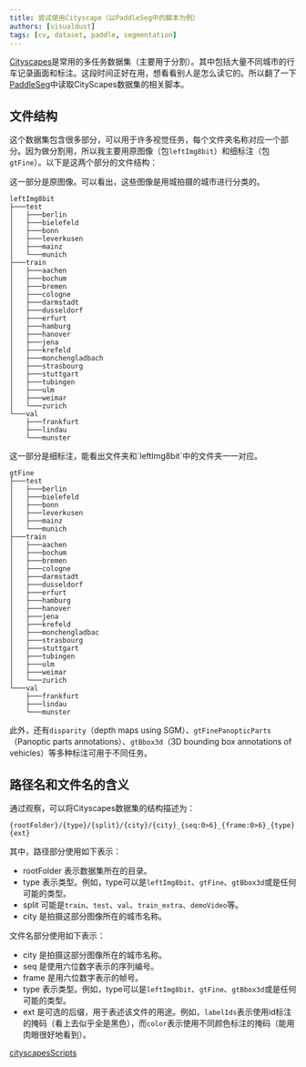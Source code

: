 ```yaml
---
title: 尝试使用Cityscape（以PaddleSeg中的脚本为例）
authors: [visualdust]
tags: [cv, dataset, paddle, segmentation]
---
```



[Cityscapes](https://www.cityscapes-dataset.com/)是常用的多任务数据集（主要用于分割）。其中包括大量不同城市的行车记录画面和标注。这段时间正好在用，想看看别人是怎么读它的。所以翻了一下[PaddleSeg](https://github.com/PaddlePaddle/PaddleSeg)中读取CityScapes数据集的相关脚本。  

## 文件结构

这个数据集包含很多部分，可以用于许多视觉任务，每个文件夹名称对应一个部分。因为做分割用，所以我主要用原图像（包`leftImg8bit`）和细标注（包`gtFine`）。以下是这两个部分的文件结构：

<!--truncate-->

<Tabs groupId="Cityscapes-type">
  <TabItem value="原图像（leftImg8bit）" default>
  这一部分是原图像。可以看出，这些图像是用城拍摄的城市进行分类的。

  ```
  leftImg8bit
  ├───test
  │   ├───berlin
  │   ├───bielefeld
  │   ├───bonn
  │   ├───leverkusen
  │   ├───mainz
  │   └───munich
  ├───train
  │   ├───aachen
  │   ├───bochum
  │   ├───bremen
  │   ├───cologne
  │   ├───darmstadt
  │   ├───dusseldorf
  │   ├───erfurt
  │   ├───hamburg
  │   ├───hanover
  │   ├───jena
  │   ├───krefeld
  │   ├───monchengladbach
  │   ├───strasbourg
  │   ├───stuttgart
  │   ├───tubingen
  │   ├───ulm
  │   ├───weimar
  │   └───zurich
  └───val
      ├───frankfurt
      ├───lindau
      └───munster
  ```
  
  </TabItem>
  <TabItem value="细标注（gtFine）">
  这一部分是细标注，能看出文件夹和`leftImg8bit`中的文件夹一一对应。

  ```text
  gtFine
  ├───test
  │   ├───berlin
  │   ├───bielefeld
  │   ├───bonn
  │   ├───leverkusen
  │   ├───mainz
  │   └───munich
  ├───train
  │   ├───aachen
  │   ├───bochum
  │   ├───bremen
  │   ├───cologne
  │   ├───darmstadt
  │   ├───dusseldorf
  │   ├───erfurt
  │   ├───hamburg
  │   ├───hanover
  │   ├───jena
  │   ├───krefeld
  │   ├───monchengladbac
  │   ├───strasbourg
  │   ├───stuttgart
  │   ├───tubingen
  │   ├───ulm
  │   ├───weimar
  │   └───zurich
  └───val
      ├───frankfurt
      ├───lindau
      └───munster
  ```

  </TabItem>
</Tabs>

此外，还有`disparity`（depth maps using SGM）、`gtFinePanopticParts`（Panoptic parts annotations）、`gtBbox3d`（3D bounding box annotations of vehicles）等多种标注可用于不同任务。

## 路径名和文件名的含义

通过观察，可以将Cityscapes数据集的结构描述为：

```
{rootFolder}/{type}/{split}/{city}/{city}_{seq:0>6}_{frame:0>6}_{type}{ext}
```

其中，路径部分使用如下表示：

- rootFolder 表示数据集所在的目录。
- type 表示类型。例如，type可以是`leftImg8bit`、`gtFine`、`gtBbox3d`或是任何可能的类型。
- split 可能是`train`、`test`、`val`、`train_extra`、`demoVideo`等。
- city 是拍摄这部分图像所在的城市名称。

文件名部分使用如下表示：

- city 是拍摄这部分图像所在的城市名称。
- seq 是使用六位数字表示的序列编号。
- frame 是用六位数字表示的帧号。
- type 表示类型。例如，type可以是`leftImg8bit`、`gtFine`、`gtBbox3d`或是任何可能的类型。
- ext 是可选的后缀，用于表述该文件的用途。例如，`labelIds`表示使用id标注的掩码（看上去似乎全是黑色），而`color`表示使用不同颜色标注的掩码（能用肉眼很好地看到）。

[cityscapesScripts](https://github.com/mcordts/cityscapesScripts)